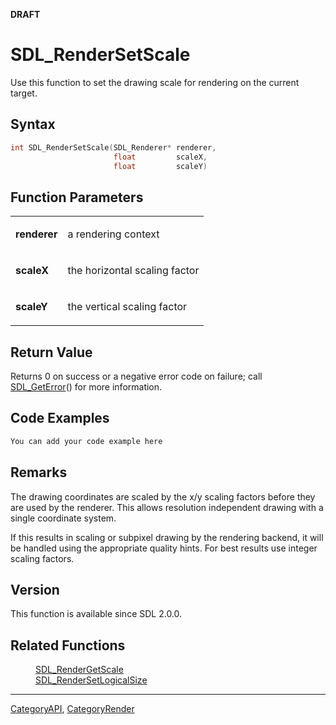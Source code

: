 <span color="red">'''DRAFT'''</span>


<!-- #*^*^*^*^*See http://wiki.libsdl.org/moin.cgi/SGFunctions for details on editing this page*^*^*^*^* -->


= SDL_RenderSetScale =
Use this function to set the drawing scale for rendering on the current target.




== Syntax ==
<syntaxhighlight lang='c++'>
int SDL_RenderSetScale(SDL_Renderer* renderer,
                       float         scaleX,
                       float         scaleY)
</syntaxhighlight>


== Function Parameters ==
{|
|'''renderer'''
|a rendering context
|-
|'''scaleX'''
|the horizontal scaling factor
|-
|'''scaleY'''
|the vertical scaling factor
|}


== Return Value ==
Returns 0 on success or a negative error code on failure; call [[SDL_GetError]]() for more information.


== Code Examples ==
<syntaxhighlight lang='c++'>
You can add your code example here
</syntaxhighlight>

<!-- #Leave this section as-is unless you have a code example to put in.  In that case, replace You can add your code example here with your code example following the Style Guide instructions.  Leave the rest of the markup alone and delete this comment. -->


== Remarks ==
The drawing coordinates are scaled by the x/y scaling factors before they are used by the renderer. This allows resolution independent drawing with a single coordinate system.

If this results in scaling or subpixel drawing by the rendering backend, it will be handled using the appropriate quality hints. For best results use integer scaling factors.

== Version ==
This function is available since SDL 2.0.0.

== Related Functions ==
:[[SDL_RenderGetScale]]
:[[SDL_RenderSetLogicalSize]]

----
[[CategoryAPI]], [[CategoryRender]]
<!-- #See the Style Guide for instructions on editing the footer. -->
